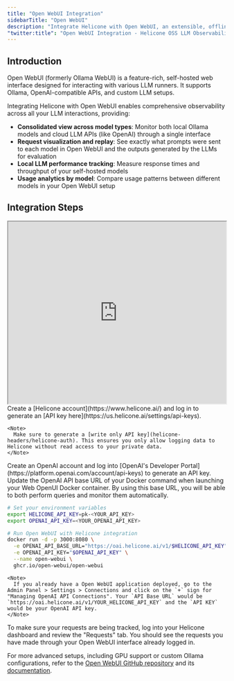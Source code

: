 ```yaml
---
title: "Open WebUI Integration"
sidebarTitle: "Open WebUI"
description: "Integrate Helicone with Open WebUI, an extensible, offline-capable interface for various LLM runners. Monitor interactions across Ollama, OpenAI-compatible APIs, and custom LLM setups."
"twitter:title": "Open WebUI Integration - Helicone OSS LLM Observability"
---
```


## Introduction

Open WebUI (formerly Ollama WebUI) is a feature-rich, self-hosted web interface designed for interacting with various LLM runners. It supports Ollama, OpenAI-compatible APIs, and custom LLM setups.

Integrating Helicone with Open WebUI enables comprehensive observability across all your LLM interactions, providing:

- **Consolidated view across model types**: Monitor both local Ollama models and cloud LLM APIs (like OpenAI) through a single interface
- **Request visualization and replay**: See exactly what prompts were sent to each model in Open WebUI and the outputs generated by the LLMs for evaluation
- **Local LLM performance tracking**: Measure response times and throughput of your self-hosted models
- **Usage analytics by model**: Compare usage patterns between different models in your Open WebUI setup

## Integration Steps

<iframe
  width="100%"
  height="420"
  src="https://www.youtube.com/embed/8iVHOkUrpSA?si=Jt1GVqA0wY4UI7sF"
  allow="accelerometer; autoplay; clipboard-write; encrypted-media; gyroscope; picture-in-picture; web-share"
  referrerpolicy="strict-origin-when-cross-origin"
  allowfullscreen
></iframe>

<Steps>
  <Step title="Create a Helicone account + Generate an API Key">
    Create a [Helicone account](https://www.helicone.ai/) and log in to generate an [API key here](https://us.helicone.ai/settings/api-keys).

    <Note>
      Make sure to generate a [write only API key](helicone-headers/helicone-auth). This ensures you only allow logging data to Helicone without read access to your private data.
    </Note>

  </Step>

<Step title="Create an OpenAI account + Generate an API Key">
  Create an OpenAI account and log into [OpenAI's Developer
  Portal](https://platform.openai.com/account/api-keys) to generate an API key.
</Step>

  <Step title="Run your Open WebUI application using Helicone's base URL">
    Update the OpenAI API base URL of your Docker command when launching your Web OpenUI Docker container. By using this base URL, you will be able to both perform queries and monitor them automatically.

```bash
# Set your environment variables
export HELICONE_API_KEY=pk-<YOUR_API_KEY>
export OPENAI_API_KEY=<YOUR_OPENAI_API_KEY>

# Run Open WebUI with Helicone integration
docker run -d -p 3000:8080 \
  -e OPENAI_API_BASE_URL="https://oai.helicone.ai/v1/$HELICONE_API_KEY" \
  -e OPENAI_API_KEY="$OPENAI_API_KEY" \
  --name open-webui \
  ghcr.io/open-webui/open-webui
```

    <Note>
      If you already have a Open WebUI application deployed, go to the Admin Panel > Settings > Connections and click on the `+` sign for "Managing OpenAI API Connections". Your `API Base URL` would be `https://oai.helicone.ai/v1/YOUR_HELICONE_API_KEY` and the `API KEY` would be your OpenAI API key.
    </Note>

  </Step>

  <Step title="Make sure monitoring is working">
    To make sure your requests are being tracked, log into your Helicone dashboard and review the "Requests" tab.
    You should see the requests you have made through your Open WebUI interface already logged in.
  </Step>
</Steps>

For more advanced setups, including GPU support or custom Ollama configurations, refer to the [Open WebUI GitHub repository](https://github.com/open-webui/open-webui) and its [documentation](https://docs.openwebui.com/).
